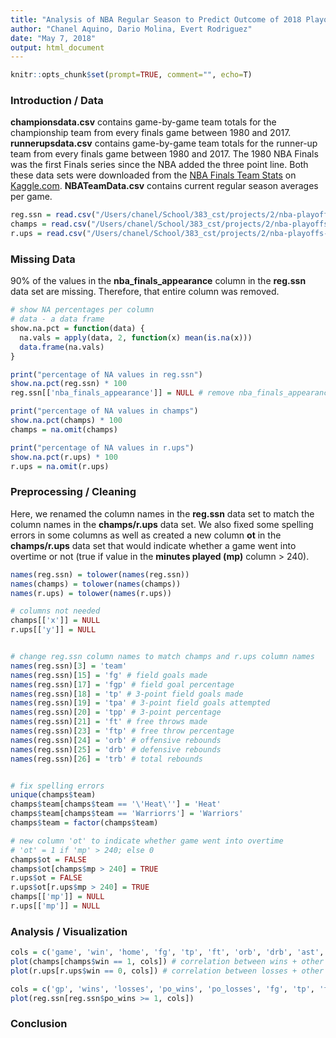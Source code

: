 ```yaml
---
title: "Analysis of NBA Regular Season to Predict Outcome of 2018 Playoffs"
author: "Chanel Aquino, Dario Molina, Evert Rodriguez"
date: "May 7, 2018"
output: html_document
---
```


```r
knitr::opts_chunk$set(prompt=TRUE, comment="", echo=T)
```

### Introduction / Data
__championsdata.csv__ contains game-by-game team totals for the championship team from every finals game between 1980 and 2017. __runnerupsdata.csv__ contains game-by-game team totals for the runner-up team from every finals game between 1980 and 2017. The 1980 NBA Finals was the first Finals series since the NBA added the three point line. Both these data sets were downloaded from the [NBA Finals Team Stats](https://www.kaggle.com/daverosenman/nba-finals-team-stats) on [Kaggle.com](kaggle.com). __NBATeamData.csv__ contains current regular season averages per game. 
```r
reg.ssn = read.csv("/Users/chanel/School/383_cst/projects/2/nba-playoffs-predictor/NBATeamData.csv", na.strings=c('N/A', 'NA'))
champs = read.csv("/Users/chanel/School/383_cst/projects/2/nba-playoffs-predictor/nba-finals-team-stats/championsdata.csv", na.strings=c('N/A', 'NA'))
r.ups = read.csv("/Users/chanel/School/383_cst/projects/2/nba-playoffs-predictor/nba-finals-team-stats/runnerupsdata.csv", na.strings=c('N/A', 'NA'))
```

### Missing Data
90% of the values in the __nba_finals_appearance__ column in the __reg.ssn__ data set are missing. Therefore, that entire column was removed.
```r
# show NA percentages per column
# data - a data frame
show.na.pct = function(data) {
  na.vals = apply(data, 2, function(x) mean(is.na(x)))
  data.frame(na.vals)
}

print("percentage of NA values in reg.ssn")
show.na.pct(reg.ssn) * 100
reg.ssn[['nba_finals_appearance']] = NULL # remove nba_finals_appearance column

print("percentage of NA values in champs")
show.na.pct(champs) * 100
champs = na.omit(champs)

print("percentage of NA values in r.ups")
show.na.pct(r.ups) * 100
r.ups = na.omit(r.ups)
```


### Preprocessing / Cleaning
Here, we renamed the column names in the __reg.ssn__ data set to match the column names in the __champs/r.ups__ data set. We also fixed some spelling errors in some columns as well as created a new column __ot__ in the __champs/r.ups__ data set that would indicate whether a game went into overtime or not (true if value in the __minutes played (mp)__ column > 240).
```r
names(reg.ssn) = tolower(names(reg.ssn))
names(champs) = tolower(names(champs))
names(r.ups) = tolower(names(r.ups))

# columns not needed
champs[['x']] = NULL
r.ups[['y']] = NULL


# change reg.ssn column names to match champs and r.ups column names
names(reg.ssn)[3] = 'team'
names(reg.ssn)[15] = 'fg' # field goals made
names(reg.ssn)[17] = 'fgp' # field goal percentage
names(reg.ssn)[18] = 'tp' # 3-point field goals made
names(reg.ssn)[19] = 'tpa' # 3-point field goals attempted
names(reg.ssn)[20] = 'tpp' # 3-point percentage
names(reg.ssn)[21] = 'ft' # free throws made
names(reg.ssn)[23] = 'ftp' # free throw percentage
names(reg.ssn)[24] = 'orb' # offensive rebounds
names(reg.ssn)[25] = 'drb' # defensive rebounds
names(reg.ssn)[26] = 'trb' # total rebounds


# fix spelling errors
unique(champs$team)
champs$team[champs$team == '\'Heat\''] = 'Heat'
champs$team[champs$team == 'Warriorrs'] = 'Warriors'
champs$team = factor(champs$team)

# new column 'ot' to indicate whether game went into overtime
# 'ot' = 1 if 'mp' > 240; else 0
champs$ot = FALSE
champs$ot[champs$mp > 240] = TRUE
r.ups$ot = FALSE
r.ups$ot[r.ups$mp > 240] = TRUE
champs[['mp']] = NULL
r.ups[['mp']] = NULL
```

### Analysis / Visualization
```r
cols = c('game', 'win', 'home', 'fg', 'tp', 'ft', 'orb', 'drb', 'ast', 'stl', 'blk', 'tov', 'pf', 'pts', 'ot')
plot(champs[champs$win == 1, cols]) # correlation between wins + other columns
plot(r.ups[r.ups$win == 0, cols]) # correlation between losses + other columns

cols = c('gp', 'wins', 'losses', 'po_wins', 'po_losses', 'fg', 'tp', 'ft', 'orb', 'drb', 'ast', 'stl', 'tov', 'blk', 'pts')
plot(reg.ssn[reg.ssn$po_wins >= 1, cols])
```

### Conclusion